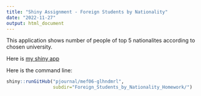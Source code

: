 ```yaml
---
title: "Shiny Assignment - Foreign Students by Nationality"
date: "2022-11-27"
output: html_document
---
```


This application shows number of people of top 5 nationalites according to chosen university.

Here is [my shiny app](https://gulhandemireldilek.shinyapps.io/students_nationalities/)

Here is the command line:
```r
shiny::runGitHub("pjournal/mef06-glhndmrl",
                 subdir="Foreign_Students_by_Nationality_Homework/")
```
